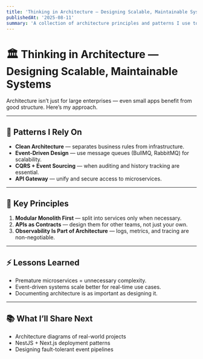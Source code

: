 ---
title: 'Thinking in Architecture — Designing Scalable, Maintainable Systems'
publishedAt: '2025-08-11'
summary: 'A collection of architecture principles and patterns I use to build systems that last.'
---

# 🏛 Thinking in Architecture — Designing Scalable, Maintainable Systems

Architecture isn’t just for large enterprises — even small apps benefit from good structure.
Here’s my approach.

---

## 📐 Patterns I Rely On

- **Clean Architecture** — separates business rules from infrastructure.
- **Event-Driven Design** — use message queues (BullMQ, RabbitMQ) for scalability.
- **CQRS + Event Sourcing** — when auditing and history tracking are essential.
- **API Gateway** — unify and secure access to microservices.

---

## 🔑 Key Principles

1. **Modular Monolith First** — split into services only when necessary.
2. **APIs as Contracts** — design them for other teams, not just your own.
3. **Observability Is Part of Architecture** — logs, metrics, and tracing are non-negotiable.

---

## ⚡ Lessons Learned

- Premature microservices = unnecessary complexity.
- Event-driven systems scale better for real-time use cases.
- Documenting architecture is as important as designing it.

---

## 📚 What I’ll Share Next

- Architecture diagrams of real-world projects
- NestJS + Next.js deployment patterns
- Designing fault-tolerant event pipelines
